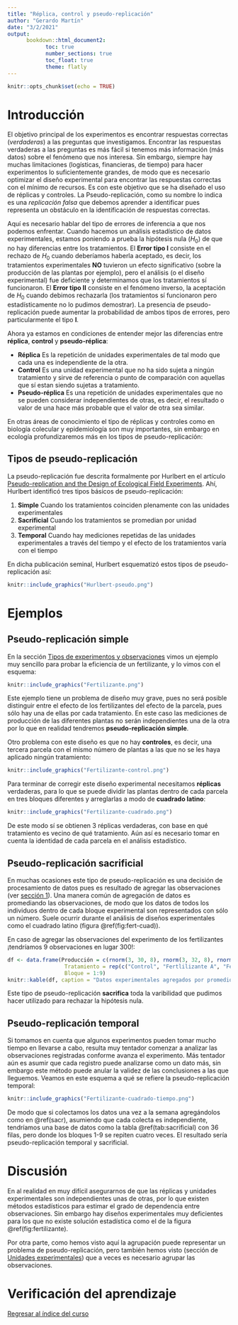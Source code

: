 ```yaml
---
title: "Réplica, control y pseudo-replicación"
author: "Gerardo Martín"
date: "3/2/2021"
output: 
      bookdown::html_document2:
            toc: true 
            number_sections: true
            toc_float: true
            theme: flatly
---
```


```r
knitr::opts_chunk$set(echo = TRUE)
```

# Introducción

El objetivo principal de los experimentos es encontrar respuestas correctas (*verdaderas*) a las preguntas que investigamos. Encontrar las respuestas verdaderas a las preguntas es más fácil si tenemos más información (más datos) sobre el fenómeno que nos interesa. Sin embargo, siempre hay muchas limitaciones (logísticas, financieras, de tiempo) para hacer experimentos lo suficientemente grandes, de modo que es necesario optimizar el diseño experimental para encontrar las respuestas correctas con el mínimo de recursos. Es con este objetivo que se ha diseñado el uso de réplicas y controles. La Pseudo-replicación, como su nombre lo indica es una *replicación falsa* que debemos aprender a identificar pues representa un obstáculo en la identificación de respuestas correctas.

Aquí es necesario hablar del tipo de errores de inferencia a que nos podemos enfrentar. Cuando hacemos un análisis estadístico de datos experimentales, estamos poniendo a prueba la hipótesis nula ($H_0$) de que no hay diferencias entre los tratamientos. El **Error tipo I** consiste en el rechazo de $H_0$ cuando deberíamos haberla aceptado, es decir, los tratamientos experimentales **NO** tuvieron un efecto significativo (sobre la producción de las plantas por ejemplo), pero el análisis (o el diseño experimental) fue deficiente y determinamos que los tratamientos sí funcionaron. El **Error tipo II** consiste en el fenómeno inverso, la aceptación de $H_0$ cuando debimos rechazarla (los tratamientos sí funcionaron pero estadísticamente no lo pudimos demostrar). La presencia de pseudo-replicación puede aumentar la probabilidad de ambos tipos de errores, pero particularmente el tipo **I**.

Ahora ya estamos en condiciones de entender mejor las diferencias entre **réplica**, **control** y **pseudo-réplica**:

- **Réplica** Es la repetición de unidades experimentales de tal modo que cada una es independiente de la otra.
- **Control** Es una unidad experimental que no ha sido sujeta a ningún tratamiento y sirve de referencia o punto de comparación con aquellas que sí estan siendo sujetas a tratamiento.
- **Pseudo-réplica** Es una repetición de unidades experimentales que no se pueden considerar independientes de otras, es decir, el resultado o valor de una hace más probable que el valor de otra sea similar.

En otras áreas de conocimiento el tipo de réplicas y controles como en biología colecular y epidemiología son muy importantes, sin embargo en ecología profundizaremos más en los tipos de pseudo-replicación:

## Tipos de pseudo-replicación

La pseudo-replicación fue descrita formalmente por Hurlbert en el artículo [Pseudo-replication and the Design of Ecological Field Experiments](http://www.uvm.edu/~ngotelli/Bio%20264/Hurlbert.pdf). Ahí, Hurlbert identificó tres tipos básicos de pseudo-replicación:

1. **Simple** Cuando los tratamientos coinciden plenamente con las unidades experimentales
2. **Sacrificial** Cuando los tratamientos se promedian por unidad experimental
3. **Temporal** Cuando hay mediciones repetidas de las unidades experimentales a través del tiempo y el efecto de los tratamientos varía con el tiempo

En dicha publicación seminal, Hurlbert esquematizó estos tipos de pseudo-replicación así:

```r
knitr::include_graphics("Hurlbert-pseudo.png")
```

# Ejemplos

## Pseudo-replicación simple

En la sección [Tipos de experimentos y observaciones](Tipo-exper-observ.html) vimos un ejemplo muy sencillo para probar la eficiencia de un fertilizante, y lo vimos con el esquema:

```r
knitr::include_graphics("Fertilizante.png")
```

Este ejemplo tiene un problema de diseño muy grave, pues no será posible distinguir entre el efecto de los fertilizantes del efecto de la parcela, pues sólo hay una de ellas por cada tratamiento. En este caso las mediciones de producción de las diferentes plantas no serán independientes una de la otra por lo que en realidad tendremos **pseudo-replicación simple**. 

Otro problema con este diseño es que no hay **controles**, es decir, una tercera parcela con el mismo número de plantas a las que no se les haya aplicado ningún tratamiento:

```r
knitr::include_graphics("Fertilizante-control.png")
```

Para terminar de corregir este diseño experimental necesitamos **réplicas** verdaderas, para lo que se puede dividir las plantas dentro de cada parcela en tres bloques diferentes y arreglarlas a modo de **cuadrado latino**:

```r
knitr::include_graphics("Fertilizante-cuadrado.png")
```

De este modo sí se obtienen 3 réplicas verdaderas, con base en qué tratamiento es vecino de qué tratamiento. Aún así es necesario tomar en cuenta la identidad de cada parcela en el análisis estadístico.

## Pseudo-replicación sacrificial {#sacr}

En muchas ocasiones este tipo de pseudo-replicación es una decisión de procesamiento de datos pues es resultado de agregar las observaciones (ver [sección 1](Tipo-exper-observ.html)). Una manera común de agregación de datos es promediando las observaciones, de modo que los datos de todos los individuos dentro de cada bloque experimental son representados con sólo un número. Suele ocurrir durante el análisis de diseños experimentales como el cuadrado latino (figura \@ref(fig:fert-cuad)).

En caso de agregar las observaciones del experimento de los fertilizantes ¡tendríamos 9 observaciones en lugar 300!:

```r
df <- data.frame(Producción = c(rnorm(3, 30, 8), rnorm(3, 32, 8), rnorm(3, 33, 10)),
                  Tratamiento = rep(c("Control", "Fertlilizante A", "Fertilizante B"), each = 3),
                  Bloque = 1:9)
knitr::kable(df, caption = "Datos experimentales agregados por promedio de bloque.")
```

Este tipo de pseudo-replicación **sacrifica** toda la varibilidad que pudimos hacer utilizado para rechazar la hipótesis nula.

## Pseudo-replicación temporal

Si tomamos en cuenta que algunos experimentos pueden tomar mucho tiempo en llevarse a cabo, resulta muy tentador comenzar a analizar las observaciones registradas conforme avanza el experimento. Más tentador aún es asumir que cada registro puede analizarse como un dato más, sin embargo este método puede anular la validez de las conclusiones a las que lleguemos. Veamos en este esquema a qué se refiere la pseudo-replicación temporal:

```r
knitr::include_graphics("Fertilizante-cuadrado-tiempo.png")
```

De modo que si colectamos los datos una vez a la semana agregándolos como en \@ref(sacr), asumiendo que cada colecta es independiente, tendríamos una base de datos como la tabla \@ref(tab:sacrificial) con 36 filas, pero donde los bloques 1-9 se repiten cuatro veces. El resultado sería pseudo-replicación temporal y sacrificial.

# Discusión

En al realidad en muy difícil asegurarnos de que las réplicas y unidades experimentales son independientes unas de otras, por lo que existen métodos estadísticos para estimar el grado de dependencia entre observaciones. Sin embargo hay diseños experimentales muy deficientes para los que no existe solución estadística como el de la figura \@ref(fig:fertilizante).

Por otra parte, como hemos visto aquí la agrupación puede representar un problema de pseudo-replicación, pero también hemos visto (sección de [Unidades experimentales](Unidad-exper.html)) que a veces es necesario agrupar las observaciones.

# Verificación del aprendizaje

[Regresar al índice del curso](index.html)